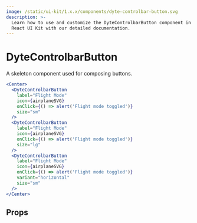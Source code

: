 ```yaml
---
image: /static/ui-kit/1.x.x/components/dyte-controlbar-button.svg
description: >-
  Learn how to use and customize the DyteControlbarButton component in ProductDB's
  React UI Kit with our detailed documentation.
---
```


# DyteControlbarButton

A skeleton component used for composing buttons.

```jsx live
<Center>
  <DyteControlbarButton
    label="Flight Mode"
    icon={airplaneSVG}
    onClick={() => alert('Flight mode toggled')}
    size="sm"
  />
  <DyteControlbarButton
    label="Flight Mode"
    icon={airplaneSVG}
    onClick={() => alert('Flight mode toggled')}
    size="lg"
  />
  <DyteControlbarButton
    label="Flight Mode"
    icon={airplaneSVG}
    onClick={() => alert('Flight mode toggled')}
    variant="horizontal"
    size="sm"
  />
</Center>
```

## Props

<PropsTable of="dyte-controlbar-button" />

<head>
  <title>React UI Kit DyteControlbarButton</title>
</head>

